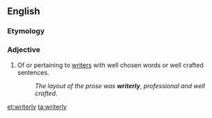 ==English==

===Etymology===
{{suffix|writer|ly|lang=en}}

===Adjective===
{{en-adj}}

# {{lb|en|slang|nonstandard|_|or|_|British}} Of or pertaining to [[writer]]s with well chosen words or well crafted sentences.
#: ''The layout of the prose was '''writerly''', professional and well crafted''.

[[et:writerly]]
[[ta:writerly]]